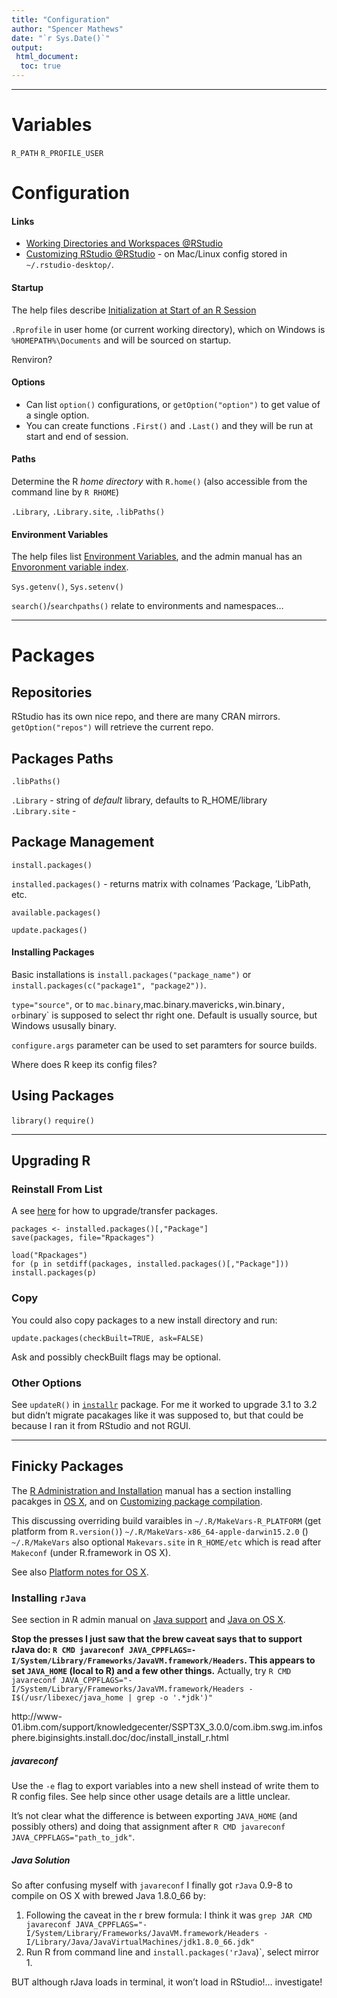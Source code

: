 ```yaml
---
title: "Configuration"
author: "Spencer Mathews"
date: "`r Sys.Date()`"
output:
 html_document:
  toc: true
---
```


***

# Variables

`R_PATH`
`R_PROFILE_USER`


# Configuration


#### Links

- [Working Directories and Workspaces \@RStudio](https://support.rstudio.com/hc/en-us/articles/200711843-Working-Directories-and-Workspaces)
- [Customizing RStudio \@RStudio](https://support.rstudio.com/hc/en-us/articles/200549016-Customizing-RStudio) - on Mac/Linux config stored in `~/.rstudio-desktop/`.


#### Startup

The help files describe [Initialization at Start of an R Session](http://search.r-project.org/R/library/base/html/Startup.html)

`.Rprofile` in user home (or current working directory), which on Windows is `%HOMEPATH%\Documents` and will be sourced on startup.  

Renviron?

#### Options

* Can list `option()` configurations, or `getOption("option")` to get value of a single option.
* You can create functions `.First()` and `.Last()` and they will be run at start and end of session.

#### Paths

Determine the R _home directory_ with `R.home()` (also accessible from the command line by `R RHOME`)

`.Library`, `.Library.site`, `.libPaths()`


#### Environment Variables

The help files list [Environment Variables](http://search.r-project.org/R/library/base/html/EnvVar.html), and the admin manual has an [Envoronment variable index](https://cran.r-project.org/doc/manuals/r-release/R-admin.html#Environment-variable-index).

`Sys.getenv()`, `Sys.setenv()`

`search()`/`searchpaths()` relate to environments and namespaces...


---

# Packages

## Repositories

RStudio has its own nice repo, and there are many CRAN mirrors.  `getOption("repos")` will retrieve the current repo.

## Packages Paths

`.libPaths()`

`.Library` - string of _default_ library, defaults to R_HOME/library
`.Library.site` - 


## Package Management

`install.packages()`

`installed.packages()` - returns matrix with colnames 'Package, 'LibPath, etc.

`available.packages()`

`update.packages()`

#### Installing Packages

Basic installations is `install.packages("package_name")` or `install.packages(c("package1", "package2"))`.

`type="source"`, or to `mac.binary`,` `mac.binary.mavericks`, `win.binary`, or `binary` is supposed to select thr right one. Default is usually source, but Windows ususally binary.

`configure.args` parameter can be used to set paramters for source builds.

Where does R keep its config files?

## Using Packages

`library()`
`require()`


---

## Upgrading R

### Reinstall From List
A see [here](https://stackoverflow.com/questions/1401904/painless-way-to-install-a-new-version-of-r-on-windows) for how to upgrade/transfer packages.

```
packages <- installed.packages()[,"Package"]
save(packages, file="Rpackages")
```

```
load("Rpackages")
for (p in setdiff(packages, installed.packages()[,"Package"]))  install.packages(p)
```

### Copy
You could also copy packages to a new install directory and run:
```
update.packages(checkBuilt=TRUE, ask=FALSE)
```
Ask and possibly checkBuilt flags may be optional.

### Other Options

See `updateR()` in [`installr`](https://github.com/talgalili/installr/) package.  For me it worked to upgrade 3.1 to 3.2 but didn't migrate pacakages like it was supposed to, but that could be because I ran it from RStudio and not RGUI.

---

Finicky Packages
----------------

The [R Administration and Installation](https://cran.r-project.org/doc/manuals/r-release/R-admin.html) manual has a section installing pacakges in [OS X](https://cran.r-project.org/doc/manuals/r-release/R-admin.html#OS-X-packages), and on [Customizing package compilation](https://cran.r-project.org/doc/manuals/r-release/R-admin.html#Customizing-package-compilation). 

This discussing overriding build varaibles in
`~/.R/MakeVars-R_PLATFORM` (get platform from `R.version()`)
`~/.R/MakeVars-x86_64-apple-darwin15.2.0` ()
`~/.R/MakeVars`
also optional `Makevars.site` in `R_HOME/etc` which is read after `Makeconf` (under R.framework in OS X).

See also [Platform notes for OS X](https://cran.r-project.org/doc/manuals/r-release/R-admin.html#OS-X).

### Installing `rJava`

See section in R admin manual on [Java support](https://cran.r-project.org/doc/manuals/r-release/R-admin.html#Java-support) and [Java on OS X](https://cran.r-project.org/doc/manuals/r-release/R-admin.html#Java-_0028OS-X_0029).


__Stop the presses I just saw that the brew caveat says that to support rJava do: `R CMD javareconf JAVA_CPPFLAGS=-I/System/Library/Frameworks/JavaVM.framework/Headers`. This appears to set `JAVA_HOME` (local to R) and a few other things.__
Actually, try `R CMD javareconf JAVA_CPPFLAGS="-I/System/Library/Frameworks/JavaVM.framework/Headers -I$(/usr/libexec/java_home | grep -o '.*jdk')"`

http://www-01.ibm.com/support/knowledgecenter/SSPT3X_3.0.0/com.ibm.swg.im.infosphere.biginsights.install.doc/doc/install_install_r.html

##### javareconf

Use the `-e` flag to export variables into a new shell instead of write them to R config files. See help since other usage details are a little unclear.

It's not clear what the difference is between exporting `JAVA_HOME` (and possibly others) and doing that assignment after `R CMD javareconf JAVA_CPPFLAGS="path_to_jdk"`.



##### Java Solution

So after confusing myself with `javareconf` I finally got `rJava` 0.9-8 to compile on OS X with brewed Java 1.8.0_66 by:

1. Following the caveat in the r brew formula: I think it was `grep JAR CMD javareconf JAVA_CPPFLAGS="-I/System/Library/Frameworks/JavaVM.framework/Headers -I/Library/Java/JavaVirtualMachines/jdk1.8.0_66.jdk"`
2. Run R from command line and `install.packages('rJava`)`, select mirror 1.

BUT although rJava loads in terminal, it won't load in RStudio!...
investigate!
